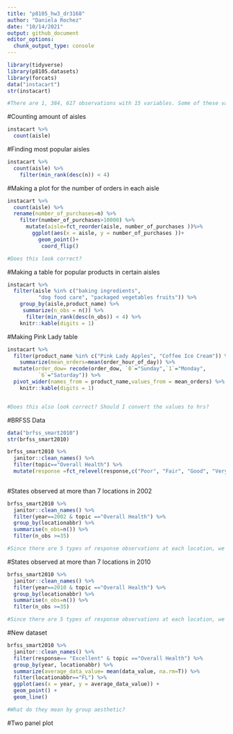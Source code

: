 ```yaml
---
title: "p8105_hw3_dr3168"
author: "Daniela Rochez"
date: "10/14/2021"
output: github_document
editor_options: 
  chunk_output_type: console
---
```

```r
library(tidyverse)
library(p8105.datasets)
library(forcats)
data("instacart")
str(instacart)

#There are 1, 384, 617 observations with 15 variables. Some of these variables include order IDs, product IDs, and name of products. There are 134 aisles. The top three aisles with the most purchases is fresh fruits, fresh vegetables, and packaged vegatbles and fruits.
```

#Counting amount of aisles
```r
instacart %>% 
  count(aisle)
```

#Finding most popular aisles
```r
instacart %>% 
  count(aisle) %>% 
    filter(min_rank(desc(n)) < 4)
```
#Making a plot for the number of orders in each aisle

```r
instacart %>% 
  count(aisle) %>% 
  rename(number_of_purchases=n) %>% 
    filter(number_of_purchases>10000) %>% 
      mutate(aisle=fct_reorder(aisle, number_of_purchases ))%>% 
        ggplot(aes(x = aisle, y = number_of_purchases ))+
          geom_point()+
           coord_flip()

#Does this look correct?
```

#Making a table for popular products in certain aisles
```r
instacart %>% 
  filter(aisle %in% c("baking ingredients", 
          "dog food care", "packaged vegetables fruits")) %>% 
    group_by(aisle,product_name) %>% 
     summarize(n_obs = n()) %>% 
      filter(min_rank(desc(n_obs)) < 4) %>% 
    knitr::kable(digits = 1)

```

#Making Pink Lady table
```r
instacart %>% 
  filter(product_name %in% c("Pink Lady Apples", "Coffee Ice Cream")) %>%    group_by(product_name, order_dow) %>% 
    summarize(mean_orders=mean(order_hour_of_day)) %>% 
  mutate(order_dow= recode(order_dow, `0`="Sunday",`1`="Monday",                   `2`="Tuesday", `3`="Wednesday",`4`="Thursday",`5`="Friday",
          `6`="Saturday")) %>% 
  pivot_wider(names_from = product_name,values_from = mean_orders) %>% 
    knitr::kable(digits = 1)


#Does this also look correct? Should I convert the values to hrs?
```

#BRFSS Data
```r
data("brfss_smart2010")
str(brfss_smart2010)
```


```r
brfss_smart2010 %>% 
  janitor::clean_names() %>% 
  filter(topic=="Overall Health") %>% 
  mutate(response =fct_relevel(response,c("Poor", "Fair", "Good", "Very good", "Excellent")))
  
```

#States observed at more than 7 locations in 2002
```r
brfss_smart2010 %>% 
  janitor::clean_names() %>% 
  filter(year==2002 & topic =="Overall Health") %>% 
  group_by(locationabbr) %>% 
  summarise(n_obs=n()) %>% 
  filter(n_obs >=35)

#Since there are 5 types of response observations at each location, we need to look for locations of at least 35 observations to determine if it was observed at 7 or more locations. The states that were observed at 7 or more locations was Connecticut, Florida, Massachusetts, North Carolina, New Jersey, and Pennsylvania
```

#States observed at more than 7 locations in 2010
```r
brfss_smart2010 %>% 
  janitor::clean_names() %>% 
  filter(year==2010 & topic =="Overall Health") %>% 
  group_by(locationabbr) %>% 
  summarise(n_obs=n()) %>% 
  filter(n_obs >=35)

#Since there are 5 types of response observations at each location, we need to look for locations of at least 35 observations to determine if it was observed at 7 or more locations. The states that were observed at 7 or more locations were California, Colorado, Florida, Massachusetts,Maryland, North Carolina,New England, New Jersey,New York, Ohio, Pennsylvania South Carolina, Texas, and Washington.

```

#New dataset
```r
brfss_smart2010 %>% 
  janitor::clean_names() %>% 
  filter(response== "Excellent" & topic =="Overall Health") %>%
  group_by(year, locationabbr) %>% 
  summarize(average_data_value= mean(data_value, na.rm=T)) %>% 
  filter(locationabbr=="FL") %>% 
  ggplot(aes(x = year, y = average_data_value)) + 
  geom_point() +
  geom_line()

#What do they mean by group aesthetic?
```
#Two panel plot